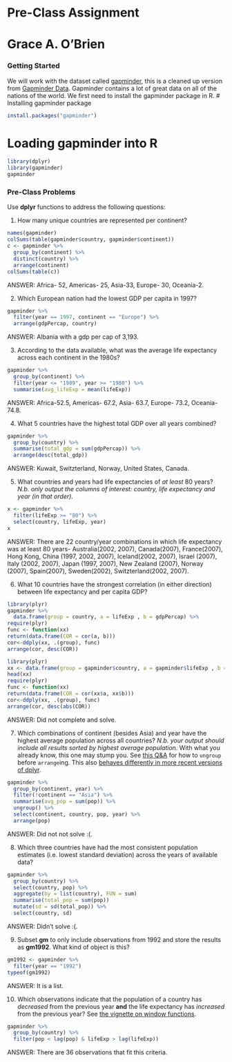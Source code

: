 # Pre-Class Assignment
# Grace A. O'Brien
### Getting Started

We will work with the dataset called [gapminder](https://github.com/jennybc/gapminder), this is a cleaned up version from [Gapminder Data](http://www.gapminder.org/data/). Gapminder contains a lot of great data on all of the nations of the world. We first need to install the gapminder package in R. 
# Installing gapminder package
```{r}
install.packages("gapminder")
```


# Loading gapminder into R
```{r}
library(dplyr)
library(gapminder)
gapminder
```



### Pre-Class Problems

Use **dplyr** functions to address the following questions:

1. How many unique countries are represented per continent?
```{r}
names(gapminder)
colSums(table(gapminder$country, gapminder$continent))
c <- gapminder %>%
  group_by(continent) %>%
  distinct(country) %>%
  arrange(continent)
colSums(table(c))
```
ANSWER: Africa- 52, Americas- 25, Asia-33, Europe- 30, Oceania-2.

2. Which European nation had the lowest GDP per capita in 1997? 
```{r}
gapminder %>%
  filter(year == 1997, continent == "Europe") %>%
  arrange(gdpPercap, country)

```
ANSWER: Albania with a gdp per cap of 3,193. 

3. According to the data available, what was the average life expectancy across each continent in the 1980s?
```{r}
gapminder %>%
  group_by(continent) %>%
  filter(year <= "1989", year >= "1980") %>%
  summarise(avg_lifeExp = mean(lifeExp))
```
ANSWER: Africa-52.5, Americas- 67.2, Asia- 63.7, Europe- 73.2, Oceania- 74.8.

4. What 5 countries have the highest total GDP over all years combined?
```{r}
gapminder %>%
  group_by(country) %>%
  summarise(total_gdp = sum(gdpPercap)) %>%
  arrange(desc(total_gdp))
```
ANSWER: Kuwait, Switzterland, Norway, United States, Canada. 

5. What countries and years had life expectancies of _at least_ 80 years? _N.b. only output the columns of interest: country, life expectancy and year (in that order)._
```{r}
x <- gapminder %>%
  filter(lifeExp >= "80") %>%
  select(country, lifeExp, year)
x
```
ANSWER: There are 22 country/year combinations in which life expectancy was at least 80 years- Australia(2002, 2007), Canada(2007), France(2007), Hong Kong, China (1997, 2002, 2007), Iceland(2002, 2007), Israel (2007), Italy (2002, 2007), Japan (1997, 2007), New Zealand (2007), Norway (2007), Spain(2007), Sweden(2002), Switzterland(2002, 2007).

6. What 10 countries have the strongest correlation (in either direction) between life expectancy and per capita GDP?
```{r}
library(plyr)
gapminder %>%
  data.frame(group = country, a = lifeExp , b = gdpPercap) %>%
require(plyr)
func <- function(xx)
return(data.frame(COR = cor(a, b)))
cor<-ddply(xx, .(group), func)
arrange(cor, desc(COR))

library(plyr)
xx <- data.frame(group = gapminder$country, a = gapminder$lifeExp , b = gapminder$gdpPercap)
head(xx)
require(plyr)
func <- function(xx)
return(data.frame(COR = cor(xx$a, xx$b)))
cor<-ddply(xx, .(group), func)
arrange(cor, desc(abs(COR))
```
ANSWER: Did not complete and solve. 

7. Which combinations of continent (besides Asia) and year have the highest average population across all countries? _N.b. your output should include all results sorted by highest average population_. With what you already know, this one may stump you. See [this Q&A](http://stackoverflow.com/q/27207963/654296) for how to `ungroup` before `arrange`ing. This also [behaves differently in more recent versions of dplyr](https://github.com/hadley/dplyr/releases/tag/v0.5.0).
```{r}
gapminder %>%
  group_by(continent, year) %>%
  filter(!continent == "Asia") %>%
  summarise(avg_pop = sum(pop)) %>%
  ungroup() %>%
  select(continent, country, pop, year) %>%
  arrange(pop)
```
ANSWER: Did not not solve :(. 

8. Which three countries have had the most consistent population estimates (i.e. lowest standard deviation) across the years of available data? 
```{r}
gapminder %>%
  group_by(country) %>%
  select(country, pop) %>%
  aggregate(by = list(country), FUN = sum)
  summarise(total_pop = sum(pop))
  mutate(sd = sd(total_pop)) %>%
  select(country, sd)
```
ANSWER: Didn't solve :(. 

9. Subset **gm** to only include observations from 1992 and store the results as **gm1992**. What kind of object is this?
```{r}
gm1992 <- gapminder %>%
  filter(year == "1992")
typeof(gm1992)
```
ANSWER: It is a list.

10. Which observations indicate that the population of a country has *decreased* from the previous year **and** the life expectancy has *increased* from the previous year? See [the vignette on window functions](https://cran.r-project.org/web/packages/dplyr/vignettes/window-functions.html).
```{r}
gapminder %>%
  group_by(country) %>%
  filter(pop < lag(pop) & lifeExp > lag(lifeExp))
```
ANSWER: There are 36 observations that fit this criteria. 